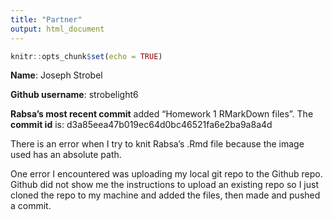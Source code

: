 ```yaml
---
title: "Partner"
output: html_document
---
```


```r
knitr::opts_chunk$set(echo = TRUE)
```

**Name**: Joseph Strobel

**Github username**: strobelight6

**Rabsa's most recent commit** added "Homework 1 RMarkDown files". The **commit id** is: d3a85eea47b019ec64d0bc46521fa6e2ba9a8a4d

There is an error when I try to knit Rabsa's .Rmd file because the image used has an absolute path. 

One error I encountered was uploading my local git repo to the Github repo. Github did not show me the instructions to upload an existing repo so I just cloned the repo to my machine and added the files, then made and pushed a commit. 